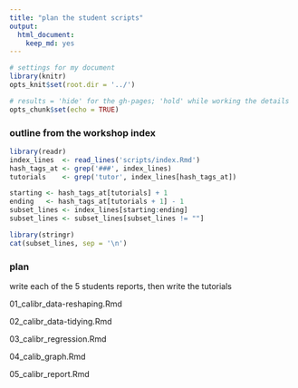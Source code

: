 ```yaml
---
title: "plan the student scripts"
output:
  html_document:
    keep_md: yes
---
```


[\\]: this script does not have to be a gh-page, that's why keep_md is FALSE


```r
# settings for my document
library(knitr)
opts_knit$set(root.dir = '../')

# results = 'hide' for the gh-pages; 'hold' while working the details
opts_chunk$set(echo = TRUE)
```



### outline from the workshop index

```r
library(readr)
index_lines  <- read_lines('scripts/index.Rmd')
hash_tags_at <- grep('###', index_lines)
tutorials    <- grep('tutor', index_lines[hash_tags_at])

starting <- hash_tags_at[tutorials] + 1
ending   <- hash_tags_at[tutorials + 1] - 1
subset_lines <- index_lines[starting:ending]
subset_lines <- subset_lines[subset_lines != ""]

library(stringr)
cat(subset_lines, sep = '\n')
```





### plan

write each of the 5 students reports, then write the tutorials

01\_calibr\_data-reshaping.Rmd

02\_calibr\_data-tidying.Rmd

03\_calibr\_regression.Rmd

04\_calib\r_graph.Rmd

05\_calibr\_report.Rmd





